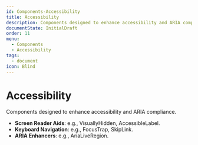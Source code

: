 ```yaml
---
id: Components-Accessibility
title: Accessibility
description: Components designed to enhance accessibility and ARIA compliance.
documentState: InitialDraft
order: 11
menu:
  - Components
  - Accessibility
tags:
  - document
icon: Blind
---
```


# Accessibility

Components designed to enhance accessibility and ARIA compliance.

- **Screen Reader Aids**: e.g., VisuallyHidden, AccessibleLabel.
- **Keyboard Navigation**: e.g., FocusTrap, SkipLink.
- **ARIA Enhancers**: e.g., AriaLiveRegion.
